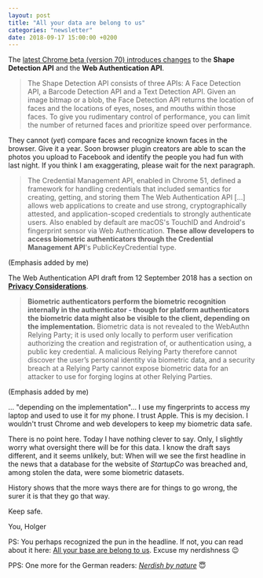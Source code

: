 ```yaml
---
layout: post
title: "All your data are belong to us"
categories: "newsletter"
date: 2018-09-17 15:00:00 +0200
---
```


The [latest Chrome beta (version 70) introduces changes](https://blog.chromium.org/2018/09/chrome-70-beta-shape-detection-web.html) to the **Shape Detection API** and the **Web Authentication API**.

> The Shape Detection API consists of three APIs: A Face Detection API, a Barcode Detection API and a Text Detection API. Given an image bitmap or a blob, the Face Detection API returns the location of faces and the locations of eyes, noses, and mouths within those faces. To give you rudimentary control of performance, you can limit the number of returned faces and prioritize speed over performance.

They cannot (_yet_) compare faces and recognize known faces in the browser. Give it a year. Soon browser plugin creators are able to scan the photos you upload to Facebook and identify the people you had fun with last night.
If you think I am exaggerating, please wait for the next paragraph.
<!--more-->
> The Credential Management API, enabled in Chrome 51, defined a framework for handling credentials that included semantics for creating, getting, and storing them
> The Web Authentication API […] allows web applications to create and use strong, cryptographically attested, and application-scoped credentials to strongly authenticate users.
> Also enabled by default are macOS's TouchID and Android's fingerprint sensor via Web Authentication. **These allow developers to access biometric authenticators through the Credential Management API**'s PublicKeyCredential type.

(Emphasis added by me)

The Web Authentication API draft from 12 September 2018 has a section on [**Privacy Considerations**](https://w3c.github.io/webauthn/#sctn-privacy-considerations).

> **Biometric authenticators perform the biometric recognition internally in the authenticator - though for platform authenticators the biometric data might also be visible to the client, depending on the implementation.** Biometric data is not revealed to the WebAuthn Relying Party; it is used only locally to perform user verification authorizing the creation and registration of, or authentication using, a public key credential. A malicious Relying Party therefore cannot discover the user’s personal identity via biometric data, and a security breach at a Relying Party cannot expose biometric data for an attacker to use for forging logins at other Relying Parties.

(Emphasis added by me)

… "depending on the implementation"… I use my fingerprints to access my laptop and used to use it for my phone. I trust Apple. This is my decision. I wouldn't trust Chrome and web developers to keep my biometric data safe.

There is no point here. Today I have nothing  clever to say. Only, I slightly worry what oversight there will be for this data. I know the draft says different, and it seems unlikely, but: When will we see the first headline in the news that a database for the website of _StartupCo_ was breached and, among stolen the data, were some biometric datasets.

History shows that the more ways there are for things to go wrong, the surer it is that they go that way.

Keep safe.

You,
Holger

PS: You perhaps recognized the pun in the headline. If not, you can read about it here: [All your base are belong to us](https://en.wikipedia.org/wiki/All_your_base_are_belong_to_us). Excuse my nerdishness 😉

PPS: One more for the German readers: [_Nerdish by nature_](https://youtu.be/KfWyo2mqXnw) 😇
